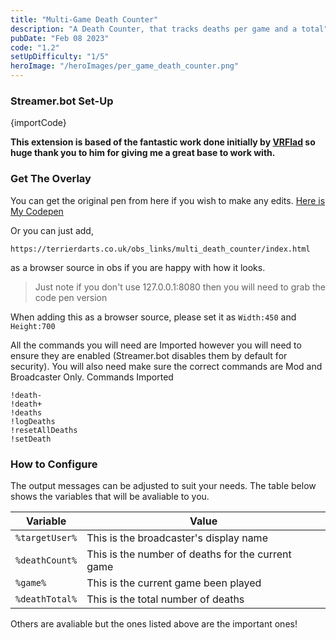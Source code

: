 ```yaml
---
title: "Multi-Game Death Counter"
description: "A Death Counter, that tracks deaths per game and a total"
pubDate: "Feb 08 2023"
code: "1.2"
setUpDifficulty: "1/5"
heroImage: "/heroImages/per_game_death_counter.png"
---
```


### Streamer.bot Set-Up

<CopyButton>
{importCode}
</CopyButton>

<b>This extension is based of the fantastic work done initially by [VRFlad](www.twitch.tv/VRFlad) so huge thank you to him for giving me a great base to work with.</b>

### Get The Overlay

You can get the original pen from here if you wish to make any edits.
[Here is My Codepen](https://codepen.io/terrierdarts/pen/jOppbZy?editors=0110)

Or you can just add,

```
https://terrierdarts.co.uk/obs_links/multi_death_counter/index.html
```

as a browser source in obs if you are happy with how it looks.
> Just note if you don't use 127.0.0.1:8080 then you will need to grab the code pen version

When adding this as a browser source, please set it as `Width:450` and `Height:700`

All the commands you will need are Imported however you will need to ensure they are enabled (Streamer.bot disables them by default for security). You will also need make sure the correct commands are Mod and Broadcaster Only.
Commands Imported

```
!death-
!death+
!deaths
!logDeaths
!resetAllDeaths
!setDeath
```

### How to Configure

The output messages can be adjusted to suit your needs. The table below shows the variables that will be avaliable to you.

|**Variable**|**Value**|
|--|--|
|`%targetUser%`|This is the broadcaster's display name|
|`%deathCount%`|This is the number of deaths for the current game|
|`%game%`|This is the current game been played|
|`%deathTotal%`|This is the total number of deaths|

Others are avaliable but the ones listed above are the important ones!
